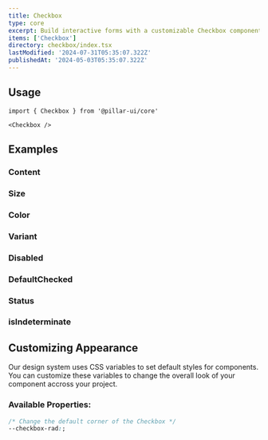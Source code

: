 ```yaml
---
title: Checkbox
type: core
excerpt: Build interactive forms with a customizable Checkbox component for React. Seamlessly integrate checkboxes into your applications, providing users with clear and intuitive options.
items: ['Checkbox']
directory: checkbox/index.tsx
lastModified: '2024-07-31T05:35:07.322Z'
publishedAt: '2024-05-03T05:35:07.322Z'
---
```


## Usage

```tsx
import { Checkbox } from '@pillar-ui/core'
```

```tsx
<Checkbox />
```

## Examples

### Content

<Playground name="checkboxContent" root="checkbox" />

### Size

<Prop defaultValue="4" type="'1' | '2' | '3' | '4' | '5' | '6' | '7' | '8' | '9'" />

<Playground name="checkboxSize" root="checkbox" />

### Color

<Prop defaultValue="p" type="'i' | 'd' | 'su' | 'se' | 'w' | 'p' | 'b' | 'o'" />

<Playground name="checkboxColor" root="checkbox" />

### Variant

<Prop defaultValue="solid" type="'solid' | 'soft' | 'mixed' | 'outline'" />

<Playground name="checkboxVariant" root="checkbox" />

### Disabled

<Playground name="checkboxDisabled" root="checkbox" />

### DefaultChecked

<Prop defaultValue="false" type="boolean" />

<Playground name="checkboxDefaultChecked" root="checkbox" />

### Status

<Playground name="checkboxStatus" root="checkbox" />

### isIndeterminate

<Prop defaultValue="false" type="boolean" />

<Playground direction="column" name="checkboxIsIndeterminate" root="checkbox" />

## Customizing Appearance

Our design system uses CSS variables to set default styles for components. You can customize these variables to change the overall look of your component accross your project.

### Available Properties:

```css
/* Change the default corner of the Checkbox */
--checkbox-rad:;
```
